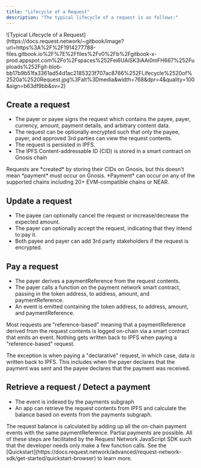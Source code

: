 ---
title: "Lifecycle of a Request"
description: "The typical lifecycle of a request is as follows:"
---

<Frame caption="Typical Lifecycle of a Request">
![Typical Lifecycle of a Request](https://docs.request.network/~gitbook/image?url=https%3A%2F%2F1914277788-files.gitbook.io%2F%7E%2Ffiles%2Fv0%2Fb%2Fgitbook-x-prod.appspot.com%2Fo%2Fspaces%252Fei6UAiSK3iAAi0mFH667%252Fuploads%252Fgit-blob-bb17b9b51fa3361ad54d1ac2185323f707ac8766%252FLifecycle%2520of%2520a%2520Request.jpg%3Falt%3Dmedia&width=768&dpr=4&quality=100&sign=b63df9bb&sv=2)
</Frame>

## Create a request

- The payer or payee signs the request which contains the payee, payer, currency, amount, payment details, and arbitrary content data.
- The request can be optionally encrypted such that only the payee, payer, and approved 3rd parties can view the request contents.
- The request is persisted in IPFS.
- The IPFS Content-addressable ID (CID) is stored in a smart contract on Gnosis chain
<Info>
Requests are *created* by storing their CIDs on Gnosis, but this doesn't mean *payment* must occur on Gnosis. *Payment* can occur on any of the supported chains including 20+ EVM-compatible chains or NEAR.
</Info>

## Update a request

- The payee can optionally cancel the request or increase/decrease the expected amount.
- The payer can optionally accept the request, indicating that they intend to pay it.
- Both payee and payer can add 3rd party stakeholders if the request is encrypted.

## Pay a request

- The payer derives a paymentReference from the request contents.
- The payer calls a function on the payment network smart contract, passing in the token address, to address, amount, and paymentReference.
- An event is emitted containing the token address, to address, amount, and paymentReference.
<Info>
Most requests are "reference-based" meaning that a paymentReference derived from the request contents is logged on-chain via a smart contract that emits an event. Nothing gets written back to IPFS when paying a "reference-based" request.

The exception is when paying a "declarative" request, in which case, data *is* written back to IPFS. This includes when the payer declares that the payment was sent and the payee declares that the payment was received.
</Info>
## Retrieve a request / Detect a payment

- The event is indexed by the payments subgraph
- An app can retrieve the request contents from IPFS and calculate the balance based on events from the payments subgraph.
<Info>
The request balance is calculated by adding up all the on-chain payment events with the same paymentReference. Partial payments are possible.
</Info>
All of these steps are facilitated by the Request Network JavaScript SDK such that the developer needs only make a few function calls. See the [Quickstart](https://docs.request.network/advanced/request-network-sdk/get-started/quickstart-browser) to learn more.